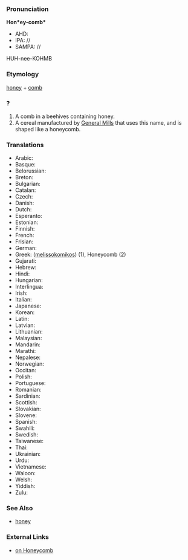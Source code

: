 ===Pronunciation===

'''Hon*ey-comb*'''
*AHD:
*IPA: //
*SAMPA: //
HUH-nee-KOHMB
===Etymology===

[[honey]] + [[comb]]

===?===

#A comb in a beehives containing honey.
#A cereal manufactured by [[General Mills]] that uses this name, and is shaped like a honeycomb.

===Translations===

*Arabic:
*Basque:
*Belorussian:
*Breton:
*Bulgarian:
*Catalan:
*Czech:
*Danish:
*Dutch:
*Esperanto:
*Estonian:
*Finnish:
*French:
*Frisian:
*German:
*Greek: ([[melissokomikos]]) (1), Honeycomb (2)
*Gujarati:
*Hebrew:
*Hindi:
*Hungarian:
*Interlingua:
*Irish:
*Italian:
*Japanese:
*Korean:
*Latin:
*Latvian:
*Lithuanian:
*Malaysian:
*Mandarin:
*Marathi:
*Nepalese:
*Norwegian:
*Occitan:
*Polish:
*Portuguese:
*Romanian:
*Sardinian:
*Scottish:
*Slovakian:
*Slovene:
*Spanish:
*Swahili:
*Swedish:
*Taiwanese:
*Thai:
*Ukrainian:
*Urdu:
*Vietnamese:
*Waloon:
*Welsh:
*Yiddish:
*Zulu:

===See Also===

*[[honey]]

===External Links===

*[http://www.en.wikipedia.org/wiki/Honeycomb|Wikipedia on Honeycomb]